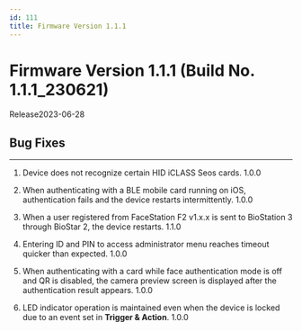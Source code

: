 ```yaml
---
id: 111
title: Firmware Version 1.1.1
---
```


# Firmware Version 1.1.1 (Build No. 1.1.1_230621)

Release<Separator/>2023-06-28

## Bug Fixes

---

<BugLists>

1. Device does not recognize certain HID iCLASS Seos cards. <Badge>1.0.0</Badge>

1. When authenticating with a BLE mobile card running on iOS, authentication fails and the device restarts intermittently. <Badge>1.0.0</Badge>

1. When a user registered from FaceStation F2 v1.x.x is sent to BioStation 3 through BioStar 2, the device restarts. <Badge>1.1.0</Badge>

1. Entering ID and PIN to access administrator menu reaches timeout quicker than expected. <Badge>1.0.0</Badge>

1. When authenticating with a card while face authentication mode is off and QR is disabled, the camera preview screen is displayed after the authentication result appears. <Badge>1.0.0</Badge>

1. LED indicator operation is maintained even when the device is locked due to an event set in **Trigger & Action**. <Badge>1.0.0</Badge>

</BugLists>
